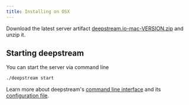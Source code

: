 ```yaml
---
title: Installing on OSX
---
```


Download the latest server artifact [deepstream.io-mac-VERSION.zip](https://github.com/deepstreamIO/deepstream.io/releases) and unzip it.

## Starting deepstream
You can start the server via command line

```bash
./deepstream start
```

Learn more about deepstream's [command line interface](../../docs/server/command-line-interface) and its [configuration file](../../docs/server/configuration).

<AFewHints/>